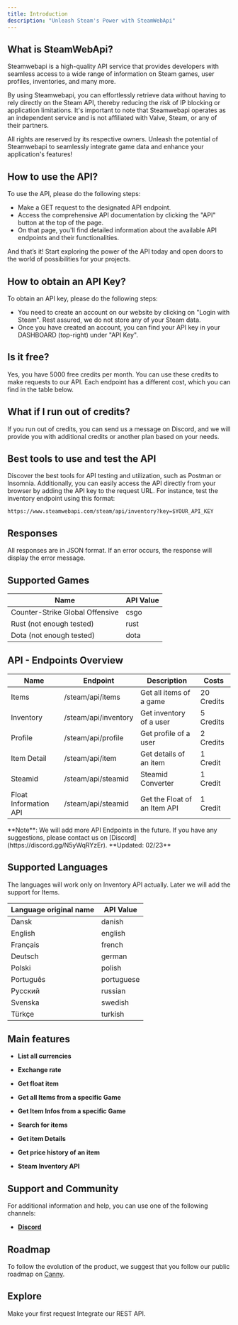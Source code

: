 ```yaml
---
title: Introduction
description: "Unleash Steam's Power with SteamWebApi"
---
```


## What is SteamWebApi?

Steamwebapi is a high-quality API service that provides developers with seamless access to a wide range of information on Steam games, user profiles, inventories, and many more. 

By using Steamwebapi, you can effortlessly retrieve data without having to rely directly on the Steam API, thereby reducing the risk of IP blocking or application limitations. It's important to note that Steamwebapi operates as an independent service and is not affiliated with Valve, Steam, or any of their partners. 

All rights are reserved by its respective owners. Unleash the potential of Steamwebapi to seamlessly integrate game data and enhance your application's features!

## How to use the API?

To use the API, please do the following steps:

- Make a GET request to the designated API endpoint.
- Access the comprehensive API documentation by clicking the "API" button at the top of the page.
- On that page, you'll find detailed information about the available API endpoints and their functionalities.

And that’s it! Start exploring the power of the API today and open doors to the world of possibilities for your projects.

## How to obtain an API Key?

To obtain an API key, please do the following steps:

- You need to create an account on our website by clicking on "Login with Steam". Rest assured, we do not store any of your Steam data.
- Once you have created an account, you can find your API key in your DASHBOARD (top-right) under "API Key".

## Is it free?

Yes, you have 5000 free credits per month. You can use these credits to make requests to our API. Each endpoint has a different cost, which you can find in the table below.

## What if I run out of credits?

If you run out of credits, you can send us a message on Discord, and we will provide you with additional credits or another plan based on your needs.

## Best tools to use and test the API

Discover the best tools for API testing and utilization, such as Postman or Insomnia. Additionally, you can easily access the API directly from your browser by adding the API key to the request URL. For instance, test the inventory endpoint using this format: 

```https://www.steamwebapi.com/steam/api/inventory?key=$YOUR_API_KEY```

## Responses

All responses are in JSON format. If an error occurs, the response will display the error message.

## Supported Games

| Name                                | API Value  |
| ----------------------------------- | ---------- |
| Counter-Strike Global Offensive     | csgo	     |
| Rust (not enough tested)            | rust	     |
| Dota (not enough tested)            | dota	     |

## API - Endpoints Overview

| Name	                   | Endpoint	              | Description	                    | Costs          |
| ------------------------ | ---------------------- | ------------------------------- | -------------- |
| Items	                   | /steam/api/items	      | Get all items of a game	        | 20 Credits     |
| Inventory	               | /steam/api/inventory	  | Get inventory of a user	        | 5 Credits      |
| Profile	                 | /steam/api/profile	    | Get profile of a user	          | 2 Credits      |
| Item Detail              | /steam/api/item	      | Get details of an item	        | 1 Credit       |
| Steamid	                 | /steam/api/steamid	    | Steamid Converter	              | 1 Credit       |
| Float Information API	   | /steam/api/steamid	    | Get the Float of an Item API    | 1 Credit       |

<Tip>
  **Note**: We will add more API Endpoints in the future. If you have any suggestions, please contact us on [Discord](https://discord.gg/N5yWqRYzEr).
  **Updated: 02/23**	
</Tip>

## Supported Languages

The languages will work only on Inventory API actually. Later we will add the support for Items.

| Language original name	|  API Value  |
| ----------------------- | ----------- |
| Dansk	                  | danish      | 
| English	                | english     | 
| Français	              | french      | 
| Deutsch	                | german      | 
| Polski	                | polish      | 
| Português	              | portuguese  | 
| Русский	                | russian     | 
| Svenska	                | swedish     | 
| Türkçe	                | turkish     | 

## Main features

- **List all currencies**

- **Exchange rate**

- **Get float item**

- **Get all Items from a specific Game**

- **Get Item Infos from a specific Game**

- **Search for items**

- **Get item Details**

- **Get price history of an item**

- **Steam Inventory API**

## Support and Community

For additional information and help, you can use one of the following channels:

- [**Discord**](https://discord.gg/N5yWqRYzEr)

## Roadmap

To follow the evolution of the product, we suggest that you follow our public roadmap on [Canny](https://steamwebapi.canny.io).


## Explore

<CardGroup cols={2}>
  <Card
    title="Quick Start"
    icon="play"
    href="/quickstart"
  >
    Make your first request
  </Card>
  <Card
    title="API Reference"
    icon="file"
    href="/api-referenc"
  >
    Integrate our REST API.
  </Card>
</CardGroup>